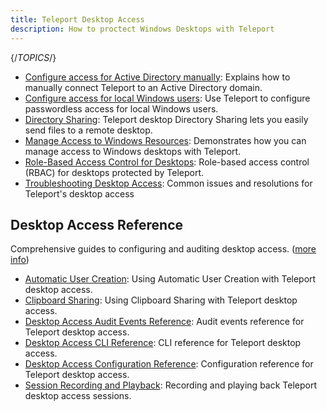 ```yaml
---
title: Teleport Desktop Access
description: How to proctect Windows Desktops with Teleport
---
```


{/*TOPICS*/}

- [Configure access for Active Directory manually](desktop-access/active-directory-manual.mdx): Explains how to manually connect Teleport to an Active Directory domain.
- [Configure access for local Windows users](desktop-access/getting-started.mdx): Use Teleport to configure passwordless access for local Windows users.
- [Directory Sharing](desktop-access/directory-sharing.mdx): Teleport desktop Directory Sharing lets you easily send files to a remote desktop.
- [Manage Access to Windows Resources](desktop-access/introduction.mdx): Demonstrates how you can manage access to Windows desktops with Teleport.
- [Role-Based Access Control for Desktops](desktop-access/rbac.mdx): Role-based access control (RBAC) for desktops protected by Teleport.
- [Troubleshooting Desktop Access](desktop-access/troubleshooting.mdx): Common issues and resolutions for Teleport's desktop access

## Desktop Access Reference

Comprehensive guides to configuring and auditing desktop access. ([more info](desktop-access/reference.mdx))

- [Automatic User Creation](desktop-access/reference/user-creation.mdx): Using Automatic User Creation with Teleport desktop access.
- [Clipboard Sharing](desktop-access/reference/clipboard.mdx): Using Clipboard Sharing with Teleport desktop access.
- [Desktop Access Audit Events Reference](desktop-access/reference/audit.mdx): Audit events reference for Teleport desktop access.
- [Desktop Access CLI Reference](desktop-access/reference/cli.mdx): CLI reference for Teleport desktop access.
- [Desktop Access Configuration Reference](desktop-access/reference/configuration.mdx): Configuration reference for Teleport desktop access.
- [Session Recording and Playback](desktop-access/reference/sessions.mdx): Recording and playing back Teleport desktop access sessions.
